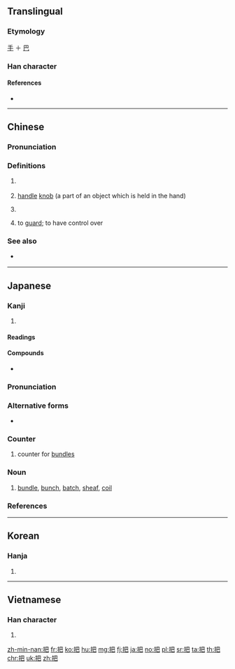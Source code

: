 ==Translingual==

===Etymology===
[[手]] ＋ [[巴]]

===Han character===
{{Han char|rn=64|rad=手|as=04|sn=7|four=57017|canj=QAU|ids=⿰扌巴}}

====References====
* {{Han ref|kx=0420.210|dkj=11874|dj=0768.010|hdz=31845.040|uh=628A|ud=25226|bh=A7E2|bd=42978}}

----

==Chinese==
{{zh-forms}}

===Pronunciation===
{{zh-pron
|m=bǎ,er=y
|ma=y
|c=baa2
|h=pfs=pá
|mn=pé/pá/pà
|mn_note=pé - vernacular, pá - literary
|w=2po,2pa
|mc=y
|oc=y
|cat=n,cl,v
}}

===Definitions===
{{zh-hanzi}}

# {{n-g|Measure word for anything that can be held in one's hand.}}
#: {{zh-x|兩 '''把''' 掃把|two brooms}}
#: {{zh-x|三 把 刀|three knives}}
#: {{zh-x|四 把 鉸{gaau3}剪|four pairs of scissors|C}}
# [[handle]] [[knob]] (a part of an object which is held in the hand)
# {{lb|zh|Beginning Mandarin}} {{n-g|A special type of helping verb which, when placed in front of the object of a sentence, allows for the object of the sentence to be placed before the verb. This allows for greater flexibility in complex sentence construction.}}
#: {{zh-x|他 把 刀 放 在 桌子{zi} 上。|He put the knife on the table.}}
# to [[guard]]; to have control over
#: {{zh-x|把守|to guard; to defend}}
#: {{zh-x|把握|to grasp; to control; to master}}

===See also===
* {{sense|special helping verb}} {{q|Min Nan}} {{zh-l|共|[[kā]]}}

{{zh-cat|Beginning|Intermediate}}

----

==Japanese==

===Kanji===
{{ja-kanji|grade=c}}

# {{defn|lang=ja|sort=手04}}

====Readings====
{{ja-readings|goon=[[へ]] (he)|kanon=[[は]] (ha)|kun=[[たば]] (taba), [[つか]] (tsuka)}}

====Compounds====
* {{ja-r|把捉|はそく|[[grasping]]}}

{{ja-kanjitab|たば|yomi=k}}

===Pronunciation===
{{ja-pron|yomi=k|たば|acc=1|acc_ref=DJR,NHK}}

===Alternative forms===
* {{ja-l|束}}

===Counter===
{{ja-pos|counter|たば}}

# counter for [[bundle]]s

===Noun===
{{ja-noun|たば}}

# [[bundle]], [[bunch]], [[batch]], [[sheaf]], [[coil]]

===References===
<references/>

----

==Korean==

===Hanja===
{{ko-hanja|hangeul=파|eumhun=|mr=p'a|y=pha}}

# {{defn|lang=ko|sort=手04}}

----

==Vietnamese==

===Han character===
{{vi-hantu|[[bã]], [[bả]], [[bạ]], [[bỡ]], [[bữa]], [[vả]], [[vã]], [[vỗ]], [[bá]], [[bẻ]], [[bửa]], [[lả]], [[sấp]], [[trả]]}}

# {{defn|lang=vi|sort=手04}}

[[zh-min-nan:把]]
[[fr:把]]
[[ko:把]]
[[hu:把]]
[[mg:把]]
[[fj:把]]
[[ja:把]]
[[no:把]]
[[pl:把]]
[[sr:把]]
[[ta:把]]
[[th:把]]
[[chr:把]]
[[uk:把]]
[[zh:把]]